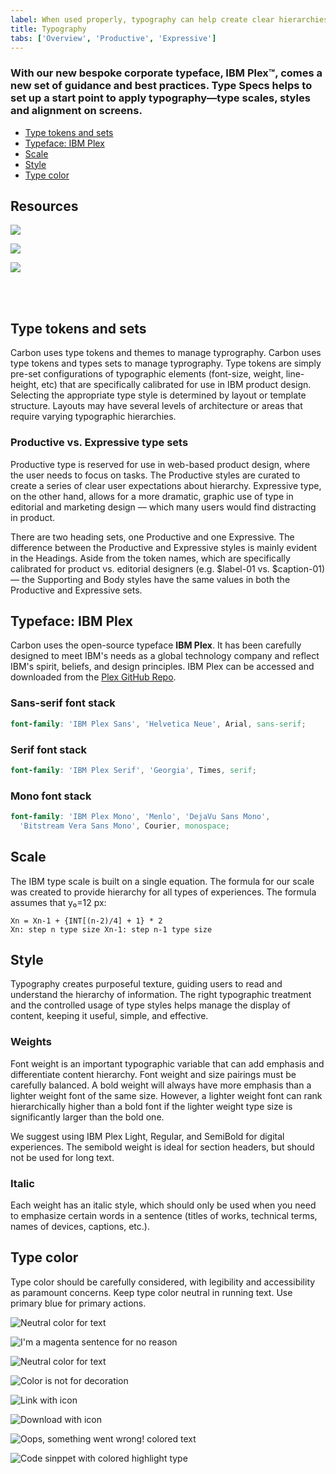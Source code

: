 ```yaml
---
label: When used properly, typography can help create clear hierarchies, organize information, and guide users through the product or experience.
title: Typography
tabs: ['Overview', 'Productive', 'Expressive']
---
```



### With our new bespoke corporate typeface, IBM Plex™, comes a new set of guidance and best practices. Type Specs helps to set up a start point to apply typography—type scales, styles and alignment on screens.


<AnchorLinks>

- [Type tokens and sets](#type-tokens-and-sets)
- [Typeface: IBM Plex](#typeface-ibm-plex)
- [Scale](#scale)
- [Style](#style)
- [Type color](#type-color)

</AnchorLinks>

## Resources

<GridWrapper
  className="tile--resource--no-margin"
  col_lg="8"
  flex="true"
  bleed="true"> 
  <ClickableTile
    title="Get the latest IBM Plex™ download on GitHub"
    href="https://github.com/IBM/plex/releases/latest"
    type="resource">

![](images/github-icon.png)

  </ClickableTile>
  <ClickableTile
    title="Visit the IBM Plex™ website to learn more"
    href="https://www.ibm.com/plex/"
    type="resource">

  </ClickableTile>
  <ClickableTile
    title="Elements package: Type"
    href="https://github.com/IBM/carbon-elements/tree/master/packages/type"
    type="resource">

![](images/github-icon.png)


  </ClickableTile>
  <ClickableTile
    title="Type package preview"
    href="https://github.com/IBM/carbon-elements/tree/master/packages/type"
    type="resource">

![](images/sandbox-icon.png)



 </ClickableTile> 
</GridWrapper>


<br />

<br />


## Type tokens and sets

Carbon uses type tokens and themes to manage typrography. Carbon uses type tokens and types sets to manage typrography. Type tokens are simply pre-set configurations of typographic elements (font-size, weight, line-height, etc) that are specifically calibrated for use in IBM product design. Selecting the appropriate type style is determined by layout or template structure. Layouts may have several levels of architecture or areas that require varying typographic hierarchies.

### Productive vs. Expressive type sets

Productive type is reserved for use in web-based product design, where the user needs to focus on tasks. The Productive styles are curated to create a series of clear user expectations about hierarchy. Expressive type, on the other hand, allows for a more dramatic, graphic use of type in editorial and marketing design — which many users would find distracting in product.

There are two heading sets, one Productive and one Expressive. The difference between the Productive and Expressive styles is mainly evident in the Headings. Aside from the token names, which are specifically calibrated for product vs. editorial designers (e.g. $label-01 vs. $caption-01) — the Supporting and Body styles have the same values in both the Productive and Expressive sets.

## Typeface: IBM Plex

Carbon uses the open-source typeface **IBM Plex**. It has been carefully designed to meet IBM's needs as a global technology company and reflect IBM's spirit, beliefs, and design principles. IBM Plex can be accessed and downloaded from the [Plex GitHub Repo](https://github.com/ibm/plex).

<TypeWeight type="types" />

### Sans-serif font stack

```scss
font-family: 'IBM Plex Sans', 'Helvetica Neue', Arial, sans-serif;
```

### Serif font stack

```scss
font-family: 'IBM Plex Serif', 'Georgia', Times, serif;
```

### Mono font stack

```scss
font-family: 'IBM Plex Mono', 'Menlo', 'DejaVu Sans Mono',
  'Bitstream Vera Sans Mono', Courier, monospace;
```

## Scale

The IBM type scale is built on a single equation. The formula for our scale was created to provide hierarchy for all types of experiences. The formula assumes that y₀=12 px:

<TypeScaleTable />

```
Xn = Xn-1 + {INT[(n-2)/4] + 1} * 2
Xn: step n type size Xn-1: step n-1 type size
```

## Style

Typography creates purposeful texture, guiding users to read and understand the hierarchy of information. The right typographic treatment and the controlled usage of type styles helps manage the display of content, keeping it useful, simple, and effective.

### Weights

Font weight is an important typographic variable that can add emphasis and differentiate content hierarchy. Font weight and size pairings must be carefully balanced. A bold weight will always have more emphasis than a lighter weight font of the same size. However, a lighter weight font can rank hierarchically higher than a bold font if the lighter weight type size is significantly larger than the bold one.

We suggest using IBM Plex Light, Regular, and SemiBold for digital experiences. The semibold weight is ideal for section headers, but should not be used for long text.

<TypeWeight />

### Italic

Each weight has an italic style, which should only be used when you need to emphasize certain words in a sentence (titles of works, technical terms, names of devices, captions, etc.).

<TypeWeight type="italic" />

## Type color

Type color should be carefully considered, with legibility and accessibility as paramount concerns. Keep type color neutral in running text. Use primary blue for primary actions.

<GridWrapper col_lg="8" flex="true">
<DoDontExample correct="true">

![Neutral color for text](images/Typography_overview_Type-color-1.svg)

</DoDontExample>
<DoDontExample>

![I'm a magenta sentence for no reason](images/Typography_overview_Type-color-2.svg)

</DoDontExample>
</GridWrapper>
<GridWrapper col_lg="8" flex="true">
<DoDontExample correct="true" dark="true">

![Neutral color for text](images/Typography_overview_Type-color-3.svg)

</DoDontExample>
<DoDontExample dark="true">

![Color is not for decoration](images/Typography_overview_Type-color-4.svg)

</DoDontExample>
</GridWrapper>
<GridWrapper col_lg="8" flex="true">
<DoDontExample correct="true" label="Core blue colors are used for text links and primary actions">

![Link with icon](images/Typography_overview_Type-color-5.svg)

</DoDontExample>
<DoDontExample correct="true" label="Secondary actions use Gray 100 and icons">

![Download with icon](images/Typography_overview_Type-color-6.svg)

</DoDontExample>
</GridWrapper>
<GridWrapper col_lg="8" flex="true">
<DoDontExample correct="true" label="Other use cases for colored type are code snippets, warnings, alerts, etc.">

![Oops, something went wrong! colored text](images/Typography_overview_Type-color-7.svg)

</DoDontExample>
<DoDontExample correct="true">

![Code sinppet with colored highlight type](images/Typography_overview_Type-color-8.svg)

</DoDontExample>
</GridWrapper>

